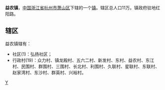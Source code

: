 '''益农镇'''，[[中国|中国]][[浙江省|浙江省]][[杭州市|杭州市]][[萧山区|萧山区]]下辖的一个[[镇|镇]]。辖区总人口11万。镇政府驻地红阳路。

== 辖区 ==
益农镇辖有：
* 社区(1)：弘扬社区；
* 行政村(19)：众力村、镇龙殿村、五六二村、新发村、东村、益农村、东江村、民围村、群围村、三围村、长北村、利围村、久联村、星联村、东联村、赵家湾村、东沙村、群英村、兴裕村。

{{萧山区行政区划}}
[[Category:萧山区行政区划|Y]]